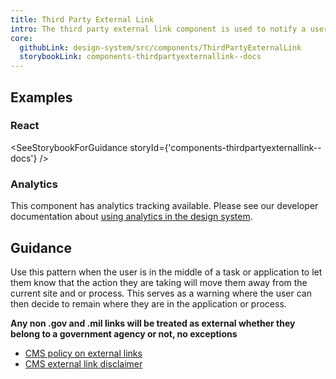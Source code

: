 ```yaml
---
title: Third Party External Link
intro: The third party external link component is used to notify a user that the action they are taking will take them to a new external website.
core:
  githubLink: design-system/src/components/ThirdPartyExternalLink
  storybookLink: components-thirdpartyexternallink--docs
---
```


## Examples

<StorybookExample
  componentName="ThirdPartyExternalLink"
  storyId="components-thirdpartyexternallink--default"
  minHeight={450}
/>

### React

<SeeStorybookForGuidance storyId={'components-thirdpartyexternallink--docs'} />

### Analytics

This component has analytics tracking available. Please see our developer documentation about [using analytics in the design system](/getting-started/for-developers/#analytics).

## Guidance

Use this pattern when the user is in the middle of a task or application to let them know that the action they are taking will move them away from the current site and or process. This serves as a warning where the user can then decide to remain where they are in the application or process.

**Any non .gov and .mil links will be treated as external whether they belong to a government agency or not, no exceptions**

- [CMS policy on external links](https://www.cms.gov/About-CMS/Agency-Information/Aboutwebsite/PolicyforLinkingtoOutsideWebsites.html)
- [CMS external link disclaimer](https://www.cms.gov/About-CMS/Agency-Information/Aboutwebsite/External-Link-Disclaimer.html)
